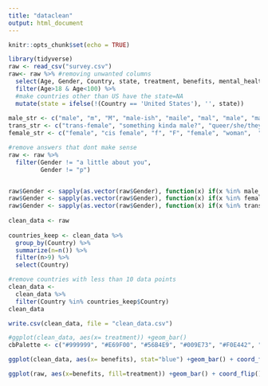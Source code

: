 ```yaml
---
title: "dataclean"
output: html_document
---
```


```r
knitr::opts_chunk$set(echo = TRUE)
```

```R
library(tidyverse)
raw <- read_csv("survey.csv")
raw<- raw %>% #removing unwanted columns
  select(Age, Gender, Country, state, treatment, benefits, mental_health_consequence, phys_health_interview, mental_vs_physical, obs_consequence) %>% #remove weird ages
  filter(Age>18 & Age<100) %>% 
  #make countries other than US have the state=NA
  mutate(state = ifelse(!(Country == 'United States'), '', state))
  
male_str <- c("male", "m", "M", "male-ish", "maile", "mal", "male", "male (cis)", "make", "male ", "man","msle", "mail", "malr","cis man", "guy (-ish) ^_^")
trans_str <- c("trans-female", "something kinda male?", "queer/she/they", "non-binary","nah", "all", "enby", "fluid", "genderqueer", "androgyne", "agender", "male leaning androgynous", "guy (-ish) ^_^", "trans woman", "neuter", "female (trans)", "queer", "ostensibly male, unsure what that really means" )
female_str <- c("female", "cis female", "f", "F", "female", "woman",  "femake", "female ","cis-female/femme", "female (cis)", "femail")

#remove answers that dont make sense
raw <- raw %>%
  filter(Gender != "a little about you",
         Gender != "p")


raw$Gender <- sapply(as.vector(raw$Gender), function(x) if(x %in% male_str) "Male" else x )
raw$Gender <- sapply(as.vector(raw$Gender), function(x) if(x %in% female_str) "Female" else x )
raw$Gender <- sapply(as.vector(raw$Gender), function(x) if(x %in% trans_str) "Trans" else x )
   
clean_data <- raw 
 
countries_keep <- clean_data %>%
  group_by(Country) %>%
  summarize(n=n()) %>%
  filter(n>9) %>%
  select(Country)

#remove countries with less than 10 data points
clean_data <-
  clean_data %>%
  filter(Country %in% countries_keep$Country)
clean_data

write.csv(clean_data, file = "clean_data.csv")

```
```R
#ggplot(clean_data, aes(x= treatment)) +geom_bar()
cbPalette <- c("#999999", "#E69F00", "#56B4E9", "#009E73", "#F0E442", "#0072B2", "#D55E00", "#CC79A7")

ggplot(clean_data, aes(x= benefits), stat="blue") +geom_bar() + coord_flip() 

ggplot(raw, aes(x=benefits, fill=treatment)) +geom_bar() + coord_flip()


```